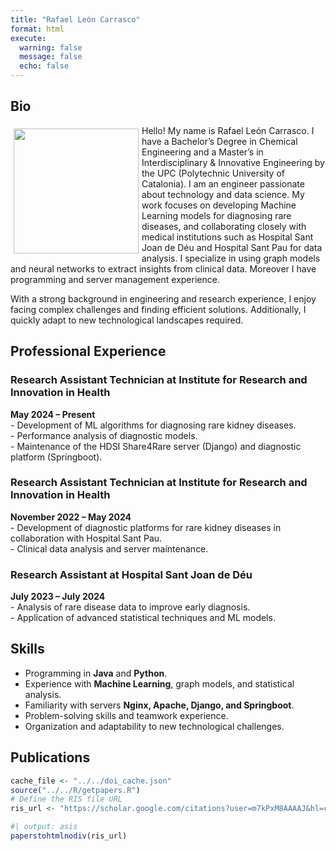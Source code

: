 ```yaml
---
title: "Rafael León Carrasco"
format: html
execute: 
  warning: false
  message: false
  echo: false
---
```


## Bio

::: img-float
![](images/IMG_rafa.jpg){style="float: left; margin: 5px; width: 200px;"}

Hello! My name is Rafael León Carrasco. I have a Bachelor’s Degree in Chemical Engineering and a Master’s in Interdisciplinary & Innovative Engineering by the UPC (Polytechnic University of Catalonia). I am an engineer passionate about technology and data science. My work focuses on developing Machine Learning models for diagnosing rare diseases, and collaborating closely with medical institutions such as Hospital Sant Joan de Déu and Hospital Sant Pau for data analysis. I specialize in using graph models and neural networks to extract insights from clinical data. Moreover I have programming and server management experience.

With a strong background in engineering and research experience, I enjoy facing complex challenges and finding efficient solutions. Additionally, I quickly adapt to new technological landscapes required.

## Professional Experience

### Research Assistant Technician at Institute for Research and Innovation in Health  

**May 2024 – Present**\
- Development of ML algorithms for diagnosing rare kidney diseases.\
- Performance analysis of diagnostic models.\
- Maintenance of the HDSI Share4Rare server (Django) and diagnostic platform (Springboot).

### Research Assistant Technician at Institute for Research and Innovation in Health  

**November 2022 – May 2024**\
- Development of diagnostic platforms for rare kidney diseases in collaboration with Hospital Sant Pau.\
- Clinical data analysis and server maintenance.

### Research Assistant at Hospital Sant Joan de Déu

**July 2023 – July 2024**\
- Analysis of rare disease data to improve early diagnosis.\
- Application of advanced statistical techniques and ML models.

## Skills

-   Programming in **Java** and **Python**.\
-   Experience with **Machine Learning**, graph models, and statistical analysis.\
-   Familiarity with servers **Nginx, Apache, Django, and Springboot**.\
-   Problem-solving skills and teamwork experience.\
-   Organization and adaptability to new technological challenges.

## Publications

```r
cache_file <- "../../doi_cache.json"
source("../../R/getpapers.R")
# Define the RIS file URL
ris_url <- "https://scholar.google.com/citations?user=m7kPxM8AAAAJ&hl=ca"
```

```r
#| output: asis
paperstohtmlnodiv(ris_url)
```
:::
